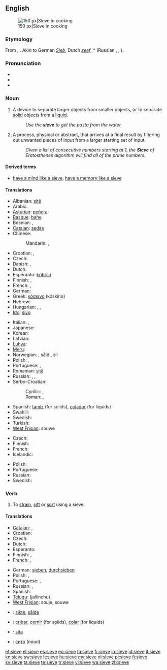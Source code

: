 ==English==
{{wikipedia}}
[[Image:Sieve.jpg|thumb|right|150 px|Sieve in cooking]]

===Etymology===
From {{etyl|ang}} {{term|sife|lang=ang}}, {{proto|Germanic|sibi}}. Akin to German ''[[Sieb]]'', Dutch ''[[zeef]]'', {{etyl|sla|-}} *{{term||sito}} (Russian {{Cyrl|[[сито]]}}, {{Cyrl|[[сев]]}}, {{Cyrl|[[сеять]]}}).

===Pronunciation===
* {{IPA|/sɪv/}}
* {{audio|en-us-sieve.ogg|Audio (US)}}
* {{rhymes|ɪv}}

===Noun===
{{en-noun}}

# A device to separate larger objects from smaller objects, or to separate [[solid]] objects from a [[liquid]].
#: ''Use the '''sieve''' to get the pasta from the water.''
# A process, physical or abstract, that arrives at a final result by filtering out unwanted pieces of input from a larger starting set of input.
#: ''Given a list of consecutive numbers starting at 1, the '''Sieve''' of Eratosthenes algorithm will find all of the prime numbers.''

====Derived terms====
* [[have a mind like a sieve]], [[have a memory like a sieve]]

====Translations====
{{trans-top|device to separate larger objects}}
* Albanian: [[sitë]] {{f}}
* Arabic: {{t|ar|غربال|m|tr=ghirbaal|sc=Arab}}
* [[Asturian]]: [[peñera]] {{f}}
* [[Basque]]: [[bahe]]
* Bosnian: {{t-|bs|sito|n}}, {{t-|bs|rešeto|n}}
* [[Catalan]]: [[sedàs]] {{m}}
* Chinese:
*: Mandarin: {{t-|cmn|篩子|sc=Hani}}, {{t-|cmn|筛子|tr=shāizi|sc=Hani}}
* Croatian: {{t-|hr|sito|n}}, {{t-|hr|rešeto|n}}
* Czech: {{t-|cs|síto|n}}
* Danish: {{t-|da|si|c}}, {{t|da|sigte|c}}
* Dutch: {{t+|nl|zeef|f}}
* Esperanto: [[kribrilo]]
* Finnish: {{t-|fi|seula}}, {{t-|fi|siivilä}}
* French: {{t+|fr|tamis|m}}, {{t+|fr|passoire|m}}
* German: {{t+|de|Sieb|n}}
* Greek: [[κόσκινο]] {{n}} (kóskino)
* Hebrew: {{t+|he|נפה|f}}
* Hungarian: {{t+|hu|szita}}, {{t-|hu|rosta}}, {{t+|hu|szűrő}}
* [[Ido]]: [[sivo]]
{{trans-mid}}
* Italian: {{t+|it|setaccio|m}}, {{t|it|scolino|m}}
* Japanese: {{t+|ja|ふるい|tr=furui}}
* Korean: {{t|ko|체|tr=che|sc=Kore}}
* Latvian: {{t|lv|siets|m}}
* [[Luhya]]: {{tø|luy|sichungi}}
* [[Meru]]: {{tø|mer|gichunki}}
* Norwegian: {{t|no|sikt|c}}, såld {{c}}, sil {{c}}
* Polish: {{t+|pl|sitko|n}}, {{t+|pl|sito|n}}
* Portuguese: {{t+|pt|peneira|f}}, {{t+|pt|coador|m}}
* Romanian: [[sită]] {{f}}
* Russian: {{t+|ru|решето|n|tr=rešetó|sc=Cyrl}}, {{t+|ru|сито|n|tr=síto|sc=Cyrl}}, {{t|ru|дуршлаг|m|sc=Cyrl|tr=duršlág}} {{qualifier|colander}}
* Serbo-Croatian:
*: Cyrillic: {{t|sh|сито|n|sc=Cyrl}}, {{t|sh|решето|n|sc=Cyrl}}
*: Roman: {{t|sh|sito|n}}, {{t|sh|rešeto|n}}
* Spanish: [[tamiz]] {{m}} (for solids), [[colador]] {{m}} (for liquids)
* Swahili: {{t+|sw|kichujio|xs=Swahili}}
* Swedish: {{t-|sv|såll|n}}
* Turkish: {{t+|tr|süzgeç}}
* [[West Frisian]]: souwe
{{trans-bottom}}

{{trans-top|process that filters out unwanted pieces of input}}
* Czech: {{t-|cs|síto|n}}
* Finnish: {{t-|fi|seulonta}}
* French: {{t+|fr|crible|m}}
* Icelandic: {{t|is|sáldur|n}}
{{trans-mid}}
* Polish: {{t|pl|odcedzanie}}
* Portuguese: {{t+|pt|crivo}}
* Russian: {{t|ru|просеивание|n|tr=proséivanije}}
* Swedish: {{t|sv|sållning|n}}
{{trans-bottom}}

===Verb===
{{en-verb|siev|ing}}

# To [[strain]], [[sift]] or [[sort]] using a sieve.

====Translations====
{{trans-top|to strain, sift or sort using a sieve}}
* [[Catalan]]: {{t+|ca|filtrar}}, {{t+|ca|colar}}
* Croatian: {{t|hr|prosijati}}
* Czech: {{t|cs|prosít}}
* Dutch: {{t+|nl|zeven}}
* Esperanto: {{t|eo|kribri}}
* Finnish: {{t-|fi|seuloa}}, {{t-|fi|siivilöidä}}
* French: {{t+|fr|tamiser}}, {{t+|fr|sasser}}
{{trans-mid}}
* German: [[sieben]], [[durchsieben]]
* Polish: {{t|pl|przesiać}}, {{t|pl|przesiewać}}
* Portuguese: {{t+|pt|coar}}, {{t+|pt|peneirar}}
* Russian: {{t|ru|просеивать|tr=proséivat'|sc=Cyrl}}, {{t|ru|отсеивать|tr=otséivat'|sc=Cyrl}}
* Spanish: {{t+|es|colar}}
* [[Telugu]]: {{t|te|జల్లించు}} (jallinchu)
* [[West Frisian]]: souje, souwe
{{trans-bottom}}

{{checktrans-top}}
* {{ttbc|no}}: [[sikte]], [[sålde]]
* {{ttbc|es}}: [[cribar]], [[cernir]] (for solids), [[colar]] (for liquids)
* {{ttbc|ro}}: [[sita]]
* {{ttbc|bg}}: [[сито]] (''noun'')
{{trans-bottom}}

[[et:sieve]]
[[el:sieve]]
[[es:sieve]]
[[eo:sieve]]
[[fa:sieve]]
[[fr:sieve]]
[[io:sieve]]
[[id:sieve]]
[[it:sieve]]
[[kn:sieve]]
[[sw:sieve]]
[[lt:sieve]]
[[hu:sieve]]
[[my:sieve]]
[[nl:sieve]]
[[pl:sieve]]
[[fi:sieve]]
[[sv:sieve]]
[[ta:sieve]]
[[te:sieve]]
[[tr:sieve]]
[[vi:sieve]]
[[wa:sieve]]
[[zh:sieve]]